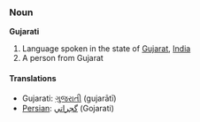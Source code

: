 ===Noun===
'''Gujarati'''

# Language spoken in the state of [[Gujarat]], [[India]]
# A person from Gujarat

====Translations====
*Gujarati: [[ગુજરાતી]] (gujarātī)
*[[Persian]]: [[گجراتي]] (Gojarati)